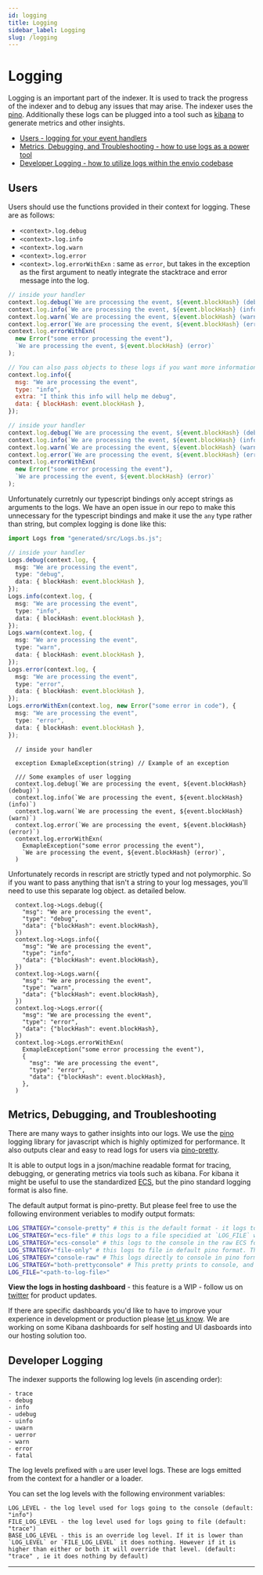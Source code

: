```yaml
---
id: logging
title: Logging
sidebar_label: Logging
slug: /logging
---
```



# Logging

Logging is an important part of the indexer. It is used to track the progress of the indexer and to debug any issues that may arise. The indexer uses the [pino](https://github.com/pinojs/pino/). Additionally these logs can be plugged into a tool such as [kibana](https://www.elastic.co/what-is/kibana) to generate metrics and other insights.

- [Users - logging for your event handlers](#users)
- [Metrics, Debugging, and Troubleshooting - how to use logs as a power tool](#metrics-debugging-and-troubleshooting)
- [Developer Logging - how to utilize logs within the envio codebase](#developer-logging)

## Users

Users should use the functions provided in their context for logging. These are as follows:

- `<context>.log.debug`
- `<context>.log.info`
- `<context>.log.warn`
- `<context>.log.error`
- `<context>.log.errorWithExn` : same as `error`, but takes in the exception as the first argument to neatly integrate the stacktrace and error message into the log.

<Tabs>
  <TabItem value="javascript" label="Javascript">

```javascript
// inside your handler
context.log.debug(`We are processing the event, ${event.blockHash} (debug)`);
context.log.info(`We are processing the event, ${event.blockHash} (info)`);
context.log.warn(`We are processing the event, ${event.blockHash} (warn)`);
context.log.error(`We are processing the event, ${event.blockHash} (error)`);
context.log.errorWithExn(
  new Error("some error processing the event"),
  `We are processing the event, ${event.blockHash} (error)`
);

// You can also pass objects to these logs if you want more information to be available in them. eg.:
context.log.info({
  msg: "We are processing the event",
  type: "info",
  extra: "I think this info will help me debug",
  data: { blockHash: event.blockHash },
});
```

  </TabItem>
  <TabItem value="typescript" label="Typescript">

```typescript
// inside your handler
context.log.debug(`We are processing the event, ${event.blockHash} (debug)`);
context.log.info(`We are processing the event, ${event.blockHash} (info)`);
context.log.warn(`We are processing the event, ${event.blockHash} (warn)`);
context.log.error(`We are processing the event, ${event.blockHash} (error)`);
context.log.errorWithExn(
  new Error("some error processing the event"),
  `We are processing the event, ${event.blockHash} (error)`
);
```

<!-- TODO: if we move away from gentype we will be able to make the log argument be an `any` type in typescript - this section will be irrelevant then -->

Unfortunately curretnly our typescript bindings only accept strings as arguments to the logs. We have an open issue in our repo to make this unnecessary for the typescript bindings and make it use the `any` type rather than string, but complex logging is done like this:

```typescript
import Logs from "generated/src/Logs.bs.js";

// inside your handler
Logs.debug(context.log, {
  msg: "We are processing the event",
  type: "debug",
  data: { blockHash: event.blockHash },
});
Logs.info(context.log, {
  msg: "We are processing the event",
  type: "info",
  data: { blockHash: event.blockHash },
});
Logs.warn(context.log, {
  msg: "We are processing the event",
  type: "warn",
  data: { blockHash: event.blockHash },
});
Logs.error(context.log, {
  msg: "We are processing the event",
  type: "error",
  data: { blockHash: event.blockHash },
});
Logs.errorWithExn(context.log, new Error("some error in code"), {
  msg: "We are processing the event",
  type: "error",
  data: { blockHash: event.blockHash },
});
```

  </TabItem>
  <TabItem value="rescript" label="Rescript">

```rescript
  // inside your handler

  exception ExmapleException(string) // Example of an exception

  /// Some examples of user logging
  context.log.debug(`We are processing the event, ${event.blockHash} (debug)`)
  context.log.info(`We are processing the event, ${event.blockHash} (info)`)
  context.log.warn(`We are processing the event, ${event.blockHash} (warn)`)
  context.log.error(`We are processing the event, ${event.blockHash} (error)`)
  context.log.errorWithExn(
    ExmapleException("some error processing the event"),
    `We are processing the event, ${event.blockHash} (error)`,
  )
```

Unfortunately records in rescript are strictly typed and not polymorphic. So if you want to pass anything that isn't a string to your log messages, you'll need to use this separate log object. as detailed below.

```rescript
  context.log->Logs.debug({
    "msg": "We are processing the event",
    "type": "debug",
    "data": {"blockHash": event.blockHash},
  })
  context.log->Logs.info({
    "msg": "We are processing the event",
    "type": "info",
    "data": {"blockHash": event.blockHash},
  })
  context.log->Logs.warn({
    "msg": "We are processing the event",
    "type": "warn",
    "data": {"blockHash": event.blockHash},
  })
  context.log->Logs.error({
    "msg": "We are processing the event",
    "type": "error",
    "data": {"blockHash": event.blockHash},
  })
  context.log->Logs.errorWithExn(
    ExmapleException("some error processing the event"),
    {
      "msg": "We are processing the event",
      "type": "error",
      "data": {"blockHash": event.blockHash},
    },
  )
```

  </TabItem>
</Tabs>

## Metrics, Debugging, and Troubleshooting

There are many ways to gather insights into our logs. We use the [pino](https://github.com/pinojs/pino/) logging library for javascript which is highly optimized for performance. It also outputs clear and easy to read logs for users via [pino-pretty](https://github.com/pinojs/pino-pretty).

It is able to output logs in a json/machine readable format for tracing, debugging, or generating metrics via tools such as kibana. For kibana it might be useful to use the standardized [ECS](https://www.elastic.co/guide/en/ecs/current/index.html), but the pino standard logging format is also fine.

The default autput format is pino-pretty. But please feel free to use the following environment veriables to modify output formats:

```bash
LOG_STRATEGY="console-pretty" # this is the default format - it logs to the terminal directly with colours for log levels in a human readable format.
LOG_STRATEGY="ecs-file" # this logs to a file specidied at `LOG_FILE` with the ECS log format which is the standard output format for the EKS stack
LOG_STRATEGY="ecs-console" # this logs to the console in the raw ECS format
LOG_STRATEGY="file-only" # this logs to file in default pino format. This is a more efficient logger performance wise.
LOG_STRATEGY="console-raw" # This logs directly to console in pino format.
LOG_STRATEGY="both-prettyconsole" # This pretty prints to console, and logs to file at `LOG_FILE` with default pino format
LOG_FILE="<path-to-log-file>"
```

**View the logs in hosting dashboard** - this feature is a WIP - follow us on [twitter](https://twitter.com/envio_indexer) for product updates.

If there are specific dashboards you'd like to have to improve your experience in development or production please [let us know](https://discord.gg/DhfFhzuJQh). We are working on some Kibana dashboards for self hosting and UI dasboards into our hosting solution too.

## Developer Logging

The indexer supports the following log levels (in ascending order):

```
- trace
- debug
- info
- udebug
- uinfo
- uwarn
- uerror
- warn
- error
- fatal
```

The log levels prefixed with `u` are user level logs. These are logs emitted from the context for a handler or a loader.

You can set the log levels with the following environment variables:

```
LOG_LEVEL - the log level used for logs going to the console (default: "info")
FILE_LOG_LEVEL - the log level used for logs going to file (default: "trace")
BASE_LOG_LEVEL - this is an override log level. If it is lower than `LOG_LEVEL` or `FILE_LOG_LEVEL` it does nothing. However if it is higher than either or both it will override that level. (default: "trace" , ie it does nothing by default)
```

---

